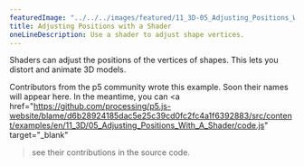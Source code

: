---
featuredImage: "../../../images/featured/11_3D-05_Adjusting_Positions_With_A_Shader-thumbnail.png"
title: Adjusting Positions with a Shader
oneLineDescription: Use a shader to adjust shape vertices.
---

Shaders can adjust the positions of the vertices of shapes.
This lets you distort and animate 3D models.

Contributors from the p5 community wrote this example. Soon their names will 
appear here. In the meantime, you can 
<a 
href="https://github.com/processing/p5.js-website/blame/d6b28924185dac5e25c39cd0fc2fc4a1f6392883/src/content/examples/en/11_3D/05_Adjusting_Positions_With_A_Shader/code.js" target="_blank"
>see their contributions in the source code</a>.